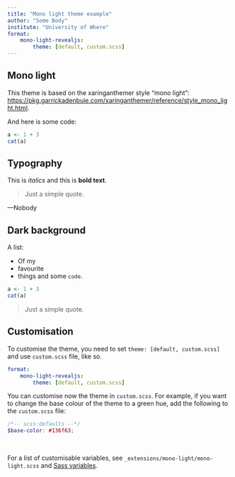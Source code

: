 ```yaml
---
title: "Mono light theme example"
author: "Some Body"
institute: "University of Where"
format:
    mono-light-revealjs:
        theme: [default, custom.scss]
---
```


## Mono light

This theme is based on the xaringanthemer style "mono light": <https://pkg.garrickadenbuie.com/xaringanthemer/reference/style_mono_light.html>.

And here is some code:

```r
a <- 1 + 3
cat(a)
```

## Typography

This is *italics* and this is **bold text**.

> Just a simple quote.

---Nobody

## Dark background {background-color=var(--inverse)}

A list:

- Of my
- favourite
- things and some `code`.

```r
a <- 1 + 3
cat(a)
```

> Just a simple quote.

## Customisation

To customise the theme, you need to set `theme: [default, custom.scss]` and use `custom.scss` file, like so.

```yaml
format:
    mono-light-revealjs:
        theme: [default, custom.scss]
```

You can customise now the theme in `custom.scss`. For example, if you want to change the base colour of the theme to a green hue, add the following to the `custom.scss` file:

```scss
/*-- scss:defaults --*/
$base-color: #136f63;
```

<br>

For a list of customisable variables, see `_extensions/mono-light/mono-light.scss` and [Sass variables](https://quarto.org/docs/presentations/revealjs/themes.html#sass-variables).